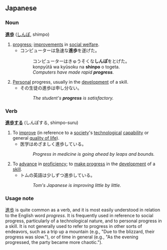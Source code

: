 == Japanese ==
=== Noun ===
'''[[進]][[歩]]''' ([[しんぽ]], shimpo)

# [[progress]]; [[improvements]] in [[social welfare]].
#* コンピューターは急速な'''進歩'''を遂げた。
#*: コンピューターはきゅうそくな'''しんぽ'''をとげた。
#*: konpyūtā wa kyūsoku na '''shinpo''' o togeta.
#*: ''Computers have made rapid '''progress'''.''
# [[Personal]] progress, usually in the [[development]] of a skill.
#* その生徒の進歩は申し分ない。
#*: {{needs hiragana}}
#*: {{needs romaji}}
#*: ''The student's '''progress''' is satisfactory.''

=== Verb ===
'''[[進歩する]]''' (しんぽする, shimpo-suru)

# To [[improve]] (in reference to a [[society]]'s [[technological]] [[capability]] or general [[quality of life]]).
#* 医学はめざましく進歩している。
#*: {{needs hiragana}}
#*: {{needs romaji}}
#*: ''Progress in medicine is going ahead by leaps and bounds.''
# To [[advance]] in [[proficiency]]; to [[make progress]] in the [[development]] of a [[skill]].
#* トムの英語は少しずつ進歩している。
#*: {{needs hiragana}}
#*: {{needs romaji}}
#*: ''Tom's Japanese is improving little by little.''


=== Usage note ===
[[進歩]] is quite common as a verb, and it is most easily understood in relation to the English word ''progress''.  It is frequently used in reference to social progress, particularly of a technological nature, and to personal progress in a skill.  It is not generally used to refer to progress in other sorts of endeavors, such as a trip up a mountain (e.g., "Due to the blizzard, their progress was slow."), or of time in general (e.g., "As the evening progressed, the party became more chaotic.").